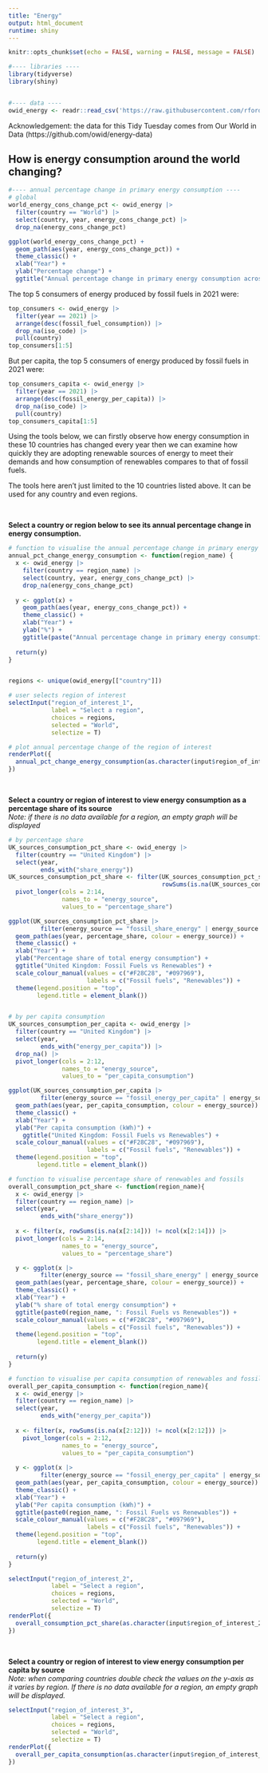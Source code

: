 ```yaml
---
title: "Energy"
output: html_document
runtime: shiny
---
```


```r
knitr::opts_chunk$set(echo = FALSE, warning = FALSE, message = FALSE)
```

```r
#---- libraries ----
library(tidyverse)
library(shiny)


#---- data ----
owid_energy <- readr::read_csv('https://raw.githubusercontent.com/rfordatascience/tidytuesday/master/data/2023/2023-06-06/owid-energy.csv')
```

Acknowledgement: the data for this Tidy Tuesday comes from Our World in Data (https://github.com/owid/energy-data)

## How is energy consumption around the world changing?
```r
#---- annual percentage change in primary energy consumption ----
# global
world_energy_cons_change_pct <- owid_energy |>
  filter(country == "World") |>
  select(country, year, energy_cons_change_pct) |>
  drop_na(energy_cons_change_pct)

ggplot(world_energy_cons_change_pct) +
  geom_path(aes(year, energy_cons_change_pct)) +
  theme_classic() +
  xlab("Year") +
  ylab("Percentage change") +
  ggtitle("Annual percentage change in primary energy consumption across the world")
```

The top 5 consumers of energy produced by fossil fuels in 2021 were:
```r
top_consumers <- owid_energy |>
  filter(year == 2021) |>
  arrange(desc(fossil_fuel_consumption)) |>
  drop_na(iso_code) |>
  pull(country)
top_consumers[1:5]
```
But per capita, the top 5 consumers of energy produced by fossil fuels in 2021 were:
```r
top_consumers_capita <- owid_energy |>
  filter(year == 2021) |>
  arrange(desc(fossil_energy_per_capita)) |>
  drop_na(iso_code) |>
  pull(country)
top_consumers_capita[1:5]
```

Using the tools below, we can firstly observe how energy consumption in these 10 countries has changed every year then we can examine how quickly they are adopting renewable sources of energy to meet their demands and how consumption of renewables compares to that of fossil fuels.

The tools here aren't just limited to the 10 countries listed above. It can be used for any country and even regions.

\

**Select a country or region below to see its annual percentage change in energy consumption.**
```r
# function to visualise the annual percentage change in primary energy consumption of a region
annual_pct_change_energy_consumption <- function(region_name) {
  x <- owid_energy |>
    filter(country == region_name) |>
    select(country, year, energy_cons_change_pct) |>
    drop_na(energy_cons_change_pct)
  
  y <- ggplot(x) +
    geom_path(aes(year, energy_cons_change_pct)) +
    theme_classic() +
    xlab("Year") +
    ylab("%") +
    ggtitle(paste("Annual percentage change in primary energy consumption of", region_name))
  
  return(y)
}


regions <- unique(owid_energy[["country"]])
```
```r
# user selects region of interest
selectInput("region_of_interest_1",
            label = "Select a region",
            choices = regions,
            selected = "World",
            selectize = T)

# plot annual percentage change of the region of interest
renderPlot({
  annual_pct_change_energy_consumption(as.character(input$region_of_interest_1))
})
```

\

**Select a country or region of interest to view energy consumption as a percentage share of its source**\
*Note: if there is no data available for a region, an empty graph will be displayed*
```r
# by percentage share
UK_sources_consumption_pct_share <- owid_energy |>
  filter(country == "United Kingdom") |>
  select(year,
         ends_with("share_energy"))
UK_sources_consumption_pct_share <- filter(UK_sources_consumption_pct_share,
                                           rowSums(is.na(UK_sources_consumption_pct_share[2:14])) != ncol(UK_sources_consumption_pct_share[2:14])) |>
  pivot_longer(cols = 2:14,
               names_to = "energy_source",
               values_to = "percentage_share")

ggplot(UK_sources_consumption_pct_share |>
         filter(energy_source == "fossil_share_energy" | energy_source == "renewables_share_energy")) +
  geom_path(aes(year, percentage_share, colour = energy_source)) +
  theme_classic() +
  xlab("Year") +
  ylab("Percentage share of total energy consumption") +
  ggtitle("United Kingdom: Fossil Fuels vs Renewables") +
  scale_colour_manual(values = c("#F28C28", "#097969"),
                      labels = c("Fossil fuels", "Renewables")) +
  theme(legend.position = "top",
        legend.title = element_blank())


# by per capita consumption
UK_sources_consumption_per_capita <- owid_energy |>
  filter(country == "United Kingdom") |>
  select(year,
         ends_with("energy_per_capita")) |>
  drop_na() |>
  pivot_longer(cols = 2:12,
               names_to = "energy_source",
               values_to = "per_capita_consumption")

ggplot(UK_sources_consumption_per_capita |>
         filter(energy_source == "fossil_energy_per_capita" | energy_source == "renewables_energy_per_capita")) +
  geom_path(aes(year, per_capita_consumption, colour = energy_source)) +
  theme_classic() +
  xlab("Year") +
  ylab("Per capita consumption (kWh)") +
    ggtitle("United Kingdom: Fossil Fuels vs Renewables") +
  scale_colour_manual(values = c("#F28C28", "#097969"),
                      labels = c("Fossil fuels", "Renewables")) +
  theme(legend.position = "top",
        legend.title = element_blank())
```
```r
# function to visualise percentage share of renewables and fossils
overall_consumption_pct_share <- function(region_name){
  x <- owid_energy |>
  filter(country == region_name) |>
  select(year,
         ends_with("share_energy"))
  
  x <- filter(x, rowSums(is.na(x[2:14])) != ncol(x[2:14])) |>
  pivot_longer(cols = 2:14,
               names_to = "energy_source",
               values_to = "percentage_share")

  y <- ggplot(x |>
         filter(energy_source == "fossil_share_energy" | energy_source == "renewables_share_energy")) +
  geom_path(aes(year, percentage_share, colour = energy_source)) +
  theme_classic() +
  xlab("Year") +
  ylab("% share of total energy consumption") +
  ggtitle(paste0(region_name, ": Fossil Fuels vs Renewables")) +
  scale_colour_manual(values = c("#F28C28", "#097969"),
                      labels = c("Fossil fuels", "Renewables")) +
  theme(legend.position = "top",
        legend.title = element_blank())
  
  return(y)
}

# function to visualise per capita consumption of renewables and fossils
overall_per_capita_consumption <- function(region_name){
  x <- owid_energy |>
  filter(country == region_name) |>
  select(year,
         ends_with("energy_per_capita"))
  
  x <- filter(x, rowSums(is.na(x[2:12])) != ncol(x[2:12])) |>
    pivot_longer(cols = 2:12,
               names_to = "energy_source",
               values_to = "per_capita_consumption")
  
  y <- ggplot(x |>
         filter(energy_source == "fossil_energy_per_capita" | energy_source == "renewables_energy_per_capita")) +
  geom_path(aes(year, per_capita_consumption, colour = energy_source)) +
  theme_classic() +
  xlab("Year") +
  ylab("Per capita consumption (kWh)") +
  ggtitle(paste0(region_name, ": Fossil Fuels vs Renewables")) +
  scale_colour_manual(values = c("#F28C28", "#097969"),
                      labels = c("Fossil fuels", "Renewables")) +
  theme(legend.position = "top",
        legend.title = element_blank())
  
  return(y)
}
```
```r
selectInput("region_of_interest_2",
            label = "Select a region",
            choices = regions,
            selected = "World",
            selectize = T)
renderPlot({
  overall_consumption_pct_share(as.character(input$region_of_interest_2))
})
```

\

**Select a country or region of interest to view energy consumption per capita by source**\
*Note: when comparing countries double check the values on the y-axis as it varies by region. If there is no data available for a region, an empty graph will be displayed.*
```r
selectInput("region_of_interest_3",
            label = "Select a region",
            choices = regions,
            selected = "World",
            selectize = T)
renderPlot({
  overall_per_capita_consumption(as.character(input$region_of_interest_3))
})

```

